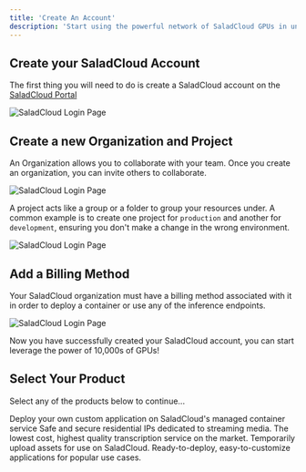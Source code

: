 ```yaml
---
title: 'Create An Account'
description: 'Start using the powerful network of SaladCloud GPUs in under 5 minutes'
---
```


## Create your SaladCloud Account

The first thing you will need to do is create a SaladCloud account on the [SaladCloud Portal](https://portal.salad.com/)

<img src="/products/images/salad-quickstart-1.png" alt="SaladCloud Login Page" />

## Create a new Organization and Project

An Organization allows you to collaborate with your team. Once you create an organization, you can invite others to
collaborate.

<img src="/products/images/salad-quickstart-2.png" alt="SaladCloud Login Page" />

A project acts like a group or a folder to group your resources under. A common example is to create one project for
`production` and another for `development`, ensuring you don't make a change in the wrong environment.

<img src="/products/images/salad-quickstart-3.png" alt="SaladCloud Login Page" />

## Add a Billing Method

Your SaladCloud organization must have a billing method associated with it in order to deploy a container or use any of
the inference endpoints.

<img src="/products/images/salad-add-payment.png" alt="SaladCloud Login Page" />

Now you have successfully created your SaladCloud account, you can start leverage the power of 10,000s of GPUs!

## Select Your Product

Select any of the products below to continue...

<CardGroup cols={3}>
  <Card title="Container Engine (SCE)" icon="docker" href="/products/sce">
    Deploy your own custom application on SaladCloud's managed container service
  </Card>
  <Card title="SaladCloud Gateway Service (SGS)" icon="house-signal" href="/products/sgs">
    Safe and secure residential IPs dedicated to streaming media.
  </Card>
  <Card title="Transcription API" icon="code" href="/products/transcription">
    The lowest cost, highest quality transcription service on the market.
  </Card>
  <Card title="SaladCloud Simple Storage Service (S4)" icon="database" href="/products/s4">
    Temporarily upload assets for use on SaladCloud.
  </Card>
  <Card title="Recipes" icon="rocket" href="/products/recipes">
    Ready-to-deploy, easy-to-customize applications for popular use cases.
  </Card>
</CardGroup>
